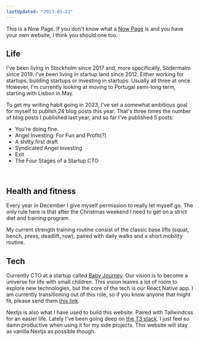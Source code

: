 ```yaml
---
lastUpdated: "2023-03-22"
---
```


This is a Now Page. If you don't know what a [Now Page](https://nownownow.com/about) is and you have your own website, I think you should one too.

## Life
I've been living in Stockholm since 2017 and, more specifically, Södermalm since 2019. I've been living in startup land since 2012. Either working for startups, building startups or investing in startups. Usually all three at once. However, I'm currently looking at moving to Portugal semi-long term, starting with Lisbon in May.

To get my writing habit going in 2023, I've set a somewhat ambitious goal for myself to publish 24 blog posts this year. That's three times the number of blog posts I published last year, and so far I've published 5 posts:

* <Link href="/blog/youre_doing_fine">You're doing fine</Link>.
* <Link href="/blog/angel_investing_for_fun_and_profit">Angel Investing: For Fun and Profit(?)</Link>
* <Link href="/blog/a_shitty_first_draft">A shitty first draft</Link>
* <Link href="/blog/syndicated_angel_investing">Syndicated Angel Investing</Link>
* <Link href="/blog/exit">Exit</Link>
* <Link href="/blog/the_four_stages_of_a_startup_cto">The Four Stages of a Startup CTO</Link>

<br/>

## Health and fitness

Every year in December I give myself permission to really let myself go. The only rule here is that after the Christmas weekend I need to get on a strict diet and training program.

My current strength training routine consist of the classic base lifts (squat, bench, press, deadlift, row), paired with daily walks and a short mobility routine.

## Tech

Currently CTO at a startup called [Baby Journey](https://babyjourney.se/). Our vision is to become a universe for life with small children. This vision leaves a lot of room to explore new technologies, but the core of the tech is our React Native app. I am currently transitioning out of this role, so if you know anyone that might fit, please send them [this link](https://jobb.babyjourney.se/jobs/2215547-chief-technology-officer).

Nextjs is also what I have used to build this website. Paired with Tailwindcss for an easier life. Lately I've been going deep on [the T3 stack](https://create.t3.gg/). I just feel so damn productive when using it for my side projects. This website will stay as vanilla Nextjs as possible though.
